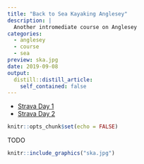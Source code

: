 ```yaml
---
title: "Back to Sea Kayaking Anglesey"
description: |
  Another intromediate course on Anglesey
categories:
  - anglesey
  - course
  - sea
preview: ska.jpg
date: 2019-09-08
output:
  distill::distill_article:
    self_contained: false
---
```


 - [Strava Day 1](https://www.strava.com/activities/2688070335)
 - [Strava Day 2](https://www.strava.com/activities/2692178570) 
 
```r
knitr::opts_chunk$set(echo = FALSE)
```


TODO

```r
knitr::include_graphics("ska.jpg")
```


